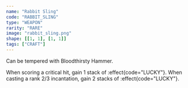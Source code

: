 ```yaml
---
name: "Rabbit Sling"
code: "RABBIT_SLING"
type: "WEAPON"
rarity: "RARE"
image: "rabbit_sling.png"
shape: [[1, 1], [1, 1]]
tags: ["CRAFT"]
---
```


Can be tempered with Bloodthirsty Hammer. 

When scoring a critical hit, gain 1 stack of :effect{code="LUCKY"}. When casting a rank 2/3 incantation, gain 2 stacks of :effect{code="LUCKY"}.
